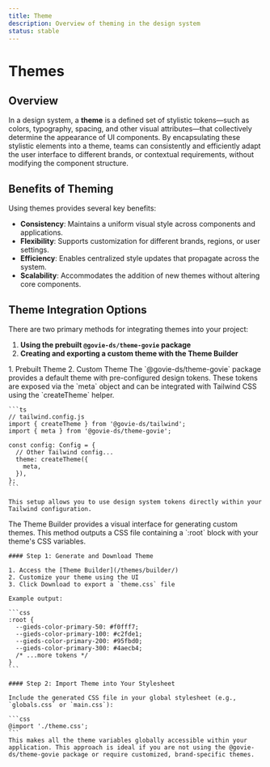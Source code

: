 ```yaml
---
title: Theme
description: Overview of theming in the design system
status: stable
---
```


# Themes

## Overview

In a design system, a **theme** is a defined set of stylistic tokens—such as colors, typography, spacing, and other visual attributes—that collectively determine the appearance of UI components. By encapsulating these stylistic elements into a theme, teams can consistently and efficiently adapt the user interface to different brands, or contextual requirements, without modifying the component structure.

## Benefits of Theming

Using themes provides several key benefits:

- **Consistency**: Maintains a uniform visual style across components and applications.
- **Flexibility**: Supports customization for different brands, regions, or user settings.
- **Efficiency**: Enables centralized style updates that propagate across the system.
- **Scalability**: Accommodates the addition of new themes without altering core components.

## Theme Integration Options

There are two primary methods for integrating themes into your project:

1. **Using the prebuilt `@govie-ds/theme-govie` package**
2. **Creating and exporting a custom theme with the Theme Builder**

<Tabs id="themeTabs">
  <TabList>
    <TabItem value="themeTab1" checked>1. Prebuilt Theme</TabItem>
    <TabItem value="themeTab2">2. Custom Theme</TabItem>
  </TabList>

  <TabPanel value="themeTab1">
    The `@govie-ds/theme-govie` package provides a default theme with pre-configured design tokens. These tokens are exposed via the `meta` object and can be integrated with Tailwind CSS using the `createTheme` helper.

    ```ts
    // tailwind.config.js
    import { createTheme } from '@govie-ds/tailwind';
    import { meta } from '@govie-ds/theme-govie';

    const config: Config = {
      // Other Tailwind config...
      theme: createTheme({
        meta,
      }),
    };
    ```

    This setup allows you to use design system tokens directly within your Tailwind configuration.

  </TabPanel>

  <TabPanel value="themeTab2">
    The Theme Builder provides a visual interface for generating custom themes. This method outputs a CSS file containing a `:root` block with your theme's CSS variables.

    #### Step 1: Generate and Download Theme

    1. Access the [Theme Builder](/themes/builder/)
    2. Customize your theme using the UI
    3. Click Download to export a `theme.css` file

    Example output:

    ```css
    :root {
      --gieds-color-primary-50: #f0fff7;
      --gieds-color-primary-100: #c2fde1;
      --gieds-color-primary-200: #95fbd0;
      --gieds-color-primary-300: #4aecb4;
      /* ...more tokens */
    }
    ```

    #### Step 2: Import Theme into Your Stylesheet

    Include the generated CSS file in your global stylesheet (e.g., `globals.css` or `main.css`):

    ```css
    @import './theme.css';
    ```
    This makes all the theme variables globally accessible within your application. This approach is ideal if you are not using the @govie-ds/theme-govie package or require customized, brand-specific themes.

  </TabPanel>
</Tabs>
